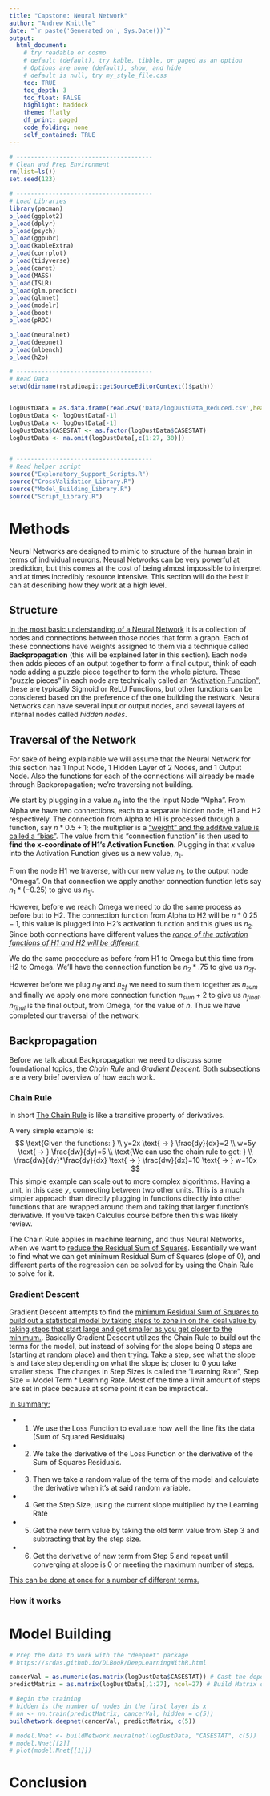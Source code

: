 ```yaml
---
title: "Capstone: Neural Network"
author: "Andrew Knittle"
date: "`r paste('Generated on', Sys.Date())`" 
output: 
  html_document: 
    # try readable or cosmo
    # default (default), try kable, tibble, or paged as an option
    # Options are none (default), show, and hide
    # default is null, try my_style_file.css
    toc: TRUE
    toc_depth: 3
    toc_float: FALSE
    highlight: haddock
    theme: flatly
    df_print: paged
    code_folding: none
    self_contained: TRUE
---
```


```r
# --------------------------------------
# Clean and Prep Environment
rm(list=ls())
set.seed(123)

# --------------------------------------
# Load Libraries
library(pacman)
p_load(ggplot2)
p_load(dplyr)
p_load(psych)
p_load(ggpubr)
p_load(kableExtra)
p_load(corrplot)
p_load(tidyverse)
p_load(caret)
p_load(MASS)
p_load(ISLR)
p_load(glm.predict)
p_load(glmnet)
p_load(modelr)
p_load(boot)
p_load(pROC)

p_load(neuralnet)
p_load(deepnet)
p_load(mlbench)
p_load(h2o)

# --------------------------------------
# Read Data
setwd(dirname(rstudioapi::getSourceEditorContext()$path))


logDustData = as.data.frame(read.csv('Data/logDustData_Reduced.csv',header=T,sep=','))
logDustData <- logDustData[-1]
logDustData <- logDustData[-1]
logDustData$CASESTAT <- as.factor(logDustData$CASESTAT)
logDustData <- na.omit(logDustData[,c(1:27, 30)])


# --------------------------------------
# Read helper script
source("Exploratory_Support_Scripts.R")
source("CrossValidation_Library.R")
source("Model_Building_Library.R")
source("Script_Library.R")


```

# Methods

Neural Networks are designed to mimic to structure of the human brain in terms of individual neurons. Neural Networks can be very powerful at prediction, but this comes at the cost of being almost impossible to interpret and at times incredibly resource intensive. This section will do the best it can at describing how they work at a high level.

## Structure

[In the most basic understanding of a Neural Network](https://youtu.be/CqOfi41LfDw?t=228) it is a collection of nodes and connections between those nodes that form a graph. Each of these connections have weights assigned to them via a technique called **Backpropagation** (this will be explained later in this section). Each node then adds pieces of an output together to form a final output, think of each node adding a puzzle piece together to form the whole picture. These "puzzle pieces" in each  node are technically called an ["Activation Function"](https://www.youtube.com/watch?v=CqOfi41LfDw&ab_channel=StatQuestwithJoshStarmer); these are typically Sigmoid or ReLU Functions, but other functions can be considered based on the preference of the one building the network. 
Neural Networks can have several input or output nodes, and several layers of internal nodes called *hidden nodes*.

## Traversal of the Network

For sake of being explainable we will assume that the Neural Network for this section has 1 Input Node, 1 Hidden Layer of 2 Nodes, and 1 Output Node. Also the functions for each of the connections will already be made through Backpropagation; we're traversing not building. 

We start by plugging in a value $n_0$ into the the Input Node "Alpha". From Alpha we have two connections, each to a separate hidden node, H1 and H2 respectively. The connection from Alpha to H1 is processed through a function, say $n*0.5 + 1$; the multiplier is a ["weight" and the additive value is called a "bias"](https://www.youtube.com/watch?v=CqOfi41LfDw&ab_channel=StatQuestwithJoshStarmer). The value from this "connection function" is then used to **find the x-coordinate of H1's Activation Function**. Plugging in that $x$ value into the Activation Function gives us a new value, $n_1$.

From the node H1 we traverse, with our new value $n_1$, to the output node "Omega". On that connection we apply another connection function let's say $n_1*(-0.25)$ to give us $n_{1f}$.

However, before we reach Omega we need to do the same process as before but to H2. The connection function from Alpha to H2 will be $n*0.25 -1$, this value is plugged into H2's activation function and this gives us $n_2$. Since both connections have different values the [*range of the activation functions of H1 and H2 will be different.*](https://www.youtube.com/watch?v=CqOfi41LfDw&ab_channel=StatQuestwithJoshStarmer)

We do the same procedure as before from H1 to Omega but this time from H2 to Omega. We'll have the connection function be $n_2*.75$ to give us $n_{2f}$.

However before we plug $n_{1f}$ and $n_{2f}$ we need to sum them together as $n_{sum}$ and finally we apply one more connection function $n_{sum} + 2$ to give us $n_{final}$. $n_{final}$ is the final output, from Omega, for the value of $n$. Thus we have completed our traversal of the network.

## Backpropagation

Before we talk about Backpropagation we need to discuss some foundational topics, the *Chain Rule* and *Gradient Descent*. Both subsections are a very brief overview of how each work.

### Chain Rule

In short [The Chain Rule](https://www.youtube.com/watch?v=wl1myxrtQHQ&ab_channel=StatQuestwithJoshStarmer) is like a transitive property of derivatives. 

A very simple example is:
$$
\text{Given the functions: }
\\
y=2x \text{ -> } \frac{dy}{dx}=2
\\
w=5y \text{ -> } \frac{dw}{dy}=5
\\
\text{We can use the chain rule to get: }
\\
\frac{dw}{dy}*\frac{dy}{dx} \text{ -> } \frac{dw}{dx}=10 \text{ -> } w=10x 
$$
This simple example can scale out to more complex algorithms. Having a unit, in this case $y$, connecting between two other units. This is a much simpler approach than directly plugging in functions directly into other functions that are wrapped around them and taking that larger function's derivative. If you've taken Calculus course before then this was likely review. 

The Chain Rule applies in machine learning, and thus Neural Networks, when we want to [reduce the Residual Sum of Squares](https://youtu.be/wl1myxrtQHQ?t=707). Essentially we want to find what we can get minimum Residual Sum of Squares (slope of 0), and different parts of the regression can be solved for by using the Chain Rule to solve for it.

### Gradient Descent

Gradient Descent attempts to find the [minimum Residual Sum of Squares to build out a statistical model by taking steps to zone in on the ideal value by taking steps that start large and get smaller as you get closer to the minimum.](https://www.youtube.com/watch?v=sDv4f4s2SB8&ab_channel=StatQuestwithJoshStarmer). Basically Gradient Descent utilizes the Chain Rule to build out the terms for the model, but instead of solving for the slope being 0 steps are (starting at random place) and then trying. Take a step, see what the slope is and take step depending on what the slope is; closer to 0 you take smaller steps. The changes in Step Sizes is called the "Learning Rate", $\text{Step Size}=\text{Model Term}*\text{Learning Rate}$. Most of the time a limit amount of steps are set in place because at some point it can be impractical.

[In summary:](https://youtu.be/sDv4f4s2SB8?t=1333)

* 1. We use the Loss Function to evaluate how well the line fits the data (Sum of Squared Residuals)

* 2. We take the derivative of the Loss Function or the derivative of the Sum of Squares Residuals. 

* 3. Then we take a random value of the term of the model and calculate the derivative when it's at said random variable.

* 4. Get the Step Size, using the current slope multiplied by the Learning Rate

* 5. Get the new term value by taking the old term value from Step 3 and subtracting that by the step size.

* 6. Get the derivative of new term from Step 5 and repeat until converging at slope is 0 or meeting the maximum number of steps.

[This can be done at once for a number of different terms.](https://youtu.be/sDv4f4s2SB8?t=950)

### How it works



# Model Building

```r

# Prep the data to work with the "deepnet" package
# https://srdas.github.io/DLBook/DeepLearningWithR.html

cancerVal = as.numeric(as.matrix(logDustData$CASESTAT)) # Cast the dependent variable as a matrix
predictMatrix = as.matrix(logDustData[,1:27], ncol=27) # Build Matrix of predictors

# Begin the training
# hidden is the number of nodes in the first layer is x
# nn <- nn.train(predictMatrix, cancerVal, hidden = c(5))
buildNetwork.deepnet(cancerVal, predictMatrix, c(5))

```


```r


# model.Nnet <- buildNetwork.neuralnet(logDustData, "CASESTAT", c(5))
# model.Nnet[[2]]
# plot(model.Nnet[[1]])
```

# Conclusion




